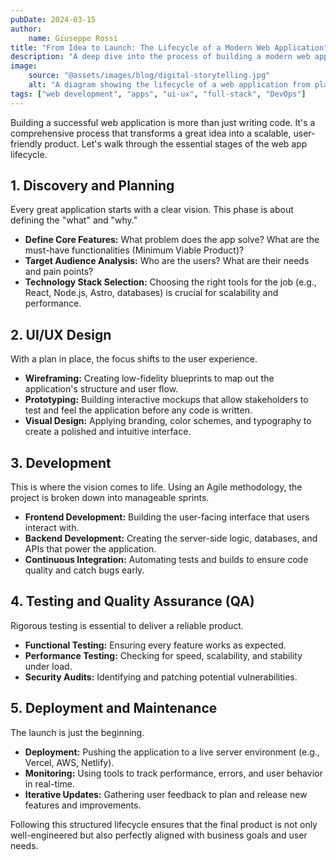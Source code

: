 ```yaml
---
pubDate: 2024-03-15
author:
    name: Giuseppe Rossi
title: "From Idea to Launch: The Lifecycle of a Modern Web Application"
description: "A deep dive into the process of building a modern web application, from initial concept and UI/UX design to deployment and scaling."
image:
    source: "@assets/images/blog/digital-storytelling.jpg"
    alt: "A diagram showing the lifecycle of a web application from planning to deployment."
tags: ["web development", "apps", "ui-ux", "full-stack", "DevOps"]
---
```


Building a successful web application is more than just writing code. It's a comprehensive process that transforms a great idea into a scalable, user-friendly product. Let's walk through the essential stages of the web app lifecycle.

## 1. Discovery and Planning

Every great application starts with a clear vision. This phase is about defining the "what" and "why."
-   **Define Core Features:** What problem does the app solve? What are the must-have functionalities (Minimum Viable Product)?
-   **Target Audience Analysis:** Who are the users? What are their needs and pain points?
-   **Technology Stack Selection:** Choosing the right tools for the job (e.g., React, Node.js, Astro, databases) is crucial for scalability and performance.

## 2. UI/UX Design

With a plan in place, the focus shifts to the user experience.
-   **Wireframing:** Creating low-fidelity blueprints to map out the application's structure and user flow.
-   **Prototyping:** Building interactive mockups that allow stakeholders to test and feel the application before any code is written.
-   **Visual Design:** Applying branding, color schemes, and typography to create a polished and intuitive interface.

## 3. Development

This is where the vision comes to life. Using an Agile methodology, the project is broken down into manageable sprints.
-   **Frontend Development:** Building the user-facing interface that users interact with.
-   **Backend Development:** Creating the server-side logic, databases, and APIs that power the application.
-   **Continuous Integration:** Automating tests and builds to ensure code quality and catch bugs early.

## 4. Testing and Quality Assurance (QA)

Rigorous testing is essential to deliver a reliable product.
-   **Functional Testing:** Ensuring every feature works as expected.
-   **Performance Testing:** Checking for speed, scalability, and stability under load.
-   **Security Audits:** Identifying and patching potential vulnerabilities.

## 5. Deployment and Maintenance

The launch is just the beginning.
-   **Deployment:** Pushing the application to a live server environment (e.g., Vercel, AWS, Netlify).
-   **Monitoring:** Using tools to track performance, errors, and user behavior in real-time.
-   **Iterative Updates:** Gathering user feedback to plan and release new features and improvements.

Following this structured lifecycle ensures that the final product is not only well-engineered but also perfectly aligned with business goals and user needs.
